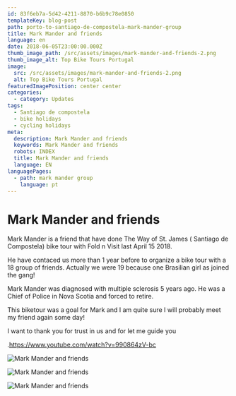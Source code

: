 ```yaml
---
id: 83f6eb7a-5d42-4211-8870-b6b9c78e0850
templateKey: blog-post
path: porto-to-santiago-de-compostela-mark-mander-group
title: Mark Mander and friends
language: en
date: 2018-06-05T23:00:00.000Z
thumb_image_path: /src/assets/images/mark-mander-and-friends-2.png
thumb_image_alt: Top Bike Tours Portugal
image:
  src: /src/assets/images/mark-mander-and-friends-2.png
  alt: Top Bike Tours Portugal
featuredImagePosition: center center
categories:
  - category: Updates
tags:
  - Santiago de compostela
  - bike holidays
  - cycling holidays
meta:
  description: Mark Mander and friends
  keywords: Mark Mander and friends
  robots: INDEX
  title: Mark Mander and friends
  language: EN
languagePages:
  - path: mark mander group
    language: pt
---
```


# **Mark Mander and friends**

Mark Mander is a friend that have done The Way of St. James ( Santiago de
Compostela) bike tour with Fold n Visit last April 15 2018.

He have contaced us more than 1 year before to organize a bike tour with a 18
group of friends. Actually we were 19 because one Brasilian girl as joined the
gang!

Mark Mander was diagnosed with multiple sclerosis 5 years ago. He was a Chief of
Police in Nova Scotia and forced to retire.

This biketour was a goal for Mark and I am quite sure I will probably meet my
friend again some day!

I want to thank you for trust in us and for let me guide you

.<https://www.youtube.com/watch?v=990864zV-bc>

![Mark Mander and friends](/src/assets/images/mark-mander-and-friends-3.png 'Mark Mander and friends')

![Mark Mander and friends](/src/assets/images/mark-mander-and-friends.png 'Mark Mander and friends')

![Mark Mander and friends](/src/assets/images/mark-mander-and-friends-2.png 'Mark Mander and friends')
